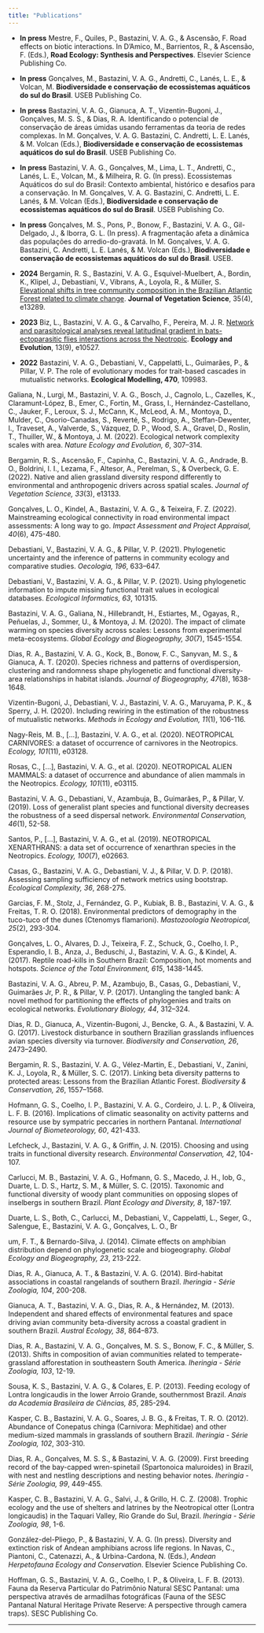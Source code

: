 ```yaml
---
title: "Publications"
---
```


- **In press** 
Mestre, F., Quiles, P., Bastazini, V. A. G., & Ascensão, F. Road effects on biotic interactions. In D’Amico, M., Barrientos, R., & Ascensão, F. (Eds.), **Road Ecology: Synthesis and Perspectives**. Elsevier Science Publishing Co.

- **In press** 
Gonçalves, M., Bastazini, V. A. G., Andretti, C., Lanés, L. E., & Volcan, M. **Biodiversidade e conservação de ecossistemas aquáticos do sul do Brasil**. USEB Publishing Co.

- **In press** 
Bastazini, V. A. G., Gianuca, A. T., Vizentin-Bugoni, J., Gonçalves, M. S. S., & Dias, R. A. Identificando o potencial de conservação de áreas úmidas usando ferramentas da teoria de redes complexas. In M. Gonçalves, V. A. G. Bastazini, C. Andretti, L. E. Lanés, & M. Volcan (Eds.), **Biodiversidade e conservação de ecossistemas aquáticos do sul do Brasil**. USEB Publishing Co.

- **In press** 
Bastazini, V. A. G., Gonçalves, M., Lima, L. T., Andretti, C., Lanés, L. E., Volcan, M., & Milheira, R. G. (In press). Ecossistemas Aquáticos do sul do Brasil: Contexto ambiental, histórico e desafios para a conservação. In M. Gonçalves, V. A. G. Bastazini, C. Andretti, L. E. Lanés, & M. Volcan (Eds.), **Biodiversidade e conservação de ecossistemas aquáticos do sul do Brasil**. USEB Publishing Co.

- **In press** 
Gonçalves, M. S., Pons, P., Bonow, F., Bastazini, V. A. G., Gil-Delgado, J., & Iborra, G. L. (In press). A fragmentação afeta a dinâmica das populações do arredio-do-gravatá. In M. Gonçalves, V. A. G. Bastazini, C. Andretti, L. E. Lanés, & M. Volcan (Eds.), **Biodiversidade e conservação de ecossistemas aquáticos do sul do Brasil**. USEB.

- **2024** 
Bergamin, R. S., Bastazini, V. A. G., Esquivel-Muelbert, A., Bordin, K., Klipel, J., Debastiani, V., Vibrans, A., Loyola, R., & Müller, S. [Elevational shifts in tree community composition in the Brazilian Atlantic Forest related to climate change](https://doi.org/10.1111/jvs.13289). **Journal of Vegetation Science**, 35(4), e13289.

- **2023** 
Biz, L., Bastazini, V. A. G., & Carvalho, F., Pereira, M. J. R. [Network and parasitological analyses reveal latitudinal gradient in bats-ectoparasitic flies interactions across the Neotropic](https://doi.org/10.1002/ece3.10527). **Ecology and Evolution**, 13(9), e10527.

- **2022** 
Bastazini, V. A. G., Debastiani, V., Cappelatti, L., Guimarães, P., & Pillar, V. P. The role of evolutionary modes for trait-based cascades in mutualistic networks. **Ecological Modelling, 470**, 109983.

Galiana, N., Lurgi, M., Bastazini, V. A. G., Bosch, J., Cagnolo, L., Cazelles, K., Claramunt-López, B., Emer, C., Fortin, M., Grass, I., Hernández-Castellano, C., Jauker, F., Leroux, S. J., McCann, K., McLeod, A. M., Montoya, D., Mulder, C., Osorio-Canadas, S., Reverté, S., Rodrigo, A., Steffan-Dewenter, I., Traveset, A., Valverde, S., Vázquez, D. P., Wood, S. A., Gravel, D., Roslin, T., Thuiller, W., & Montoya, J. M. (2022). Ecological network complexity scales with area. *Nature Ecology and Evolution, 6*, 307–314.

Bergamin, R. S., Ascensão, F., Capinha, C., Bastazini, V. A. G., Andrade, B. O., Boldrini, I. I., Lezama, F., Altesor, A., Perelman, S., & Overbeck, G. E. (2022). Native and alien grassland diversity respond differently to environmental and anthropogenic drivers across spatial scales. *Journal of Vegetation Science, 33*(3), e13133.

Gonçalves, L. O., Kindel, A., Bastazini, V. A. G., & Teixeira, F. Z. (2022). Mainstreaming ecological connectivity in road environmental impact assessments: A long way to go. *Impact Assessment and Project Appraisal, 40*(6), 475-480.

Debastiani, V., Bastazini, V. A. G., & Pillar, V. P. (2021). Phylogenetic uncertainty and the inference of patterns in community ecology and comparative studies. *Oecologia, 196*, 633–647.

Debastiani, V., Bastazini, V. A. G., & Pillar, V. P. (2021). Using phylogenetic information to impute missing functional trait values in ecological databases. *Ecological Informatics, 63*, 101315.

Bastazini, V. A. G., Galiana, N., Hillebrandt, H., Estiartes, M., Ogayas, R., Peñuelas, J., Sommer, U., & Montoya, J. M. (2020). The impact of climate warming on species diversity across scales: Lessons from experimental meta-ecosystems. *Global Ecology and Biogeography, 30*(7), 1545-1554.

Dias, R. A., Bastazini, V. A. G., Kock, B., Bonow, F. C., Sanyvan, M. S., & Gianuca, A. T. (2020). Species richness and patterns of overdispersion, clustering and randomness shape phylogenetic and functional diversity-area relationships in habitat islands. *Journal of Biogeography, 47*(8), 1638-1648.

Vizentin-Bugoni, J., Debastiani, V. J., Bastazini, V. A. G., Maruyama, P. K., & Sperry, J. H. (2020). Including rewiring in the estimation of the robustness of mutualistic networks. *Methods in Ecology and Evolution, 11*(1), 106-116.

Nagy-Reis, M. B., [...], Bastazini, V. A. G., et al. (2020). NEOTROPICAL CARNIVORES: a dataset of occurrence of carnivores in the Neotropics. *Ecology, 101*(11), e03128.

Rosas, C., [...], Bastazini, V. A. G., et al. (2020). NEOTROPICAL ALIEN MAMMALS: a dataset of occurrence and abundance of alien mammals in the Neotropics. *Ecology, 101*(11), e03115.

Bastazini, V. A. G., Debastiani, V., Azambuja, B., Guimarães, P., & Pillar, V. (2019). Loss of generalist plant species and functional diversity decreases the robustness of a seed dispersal network. *Environmental Conservation, 46*(1), 52-58.

Santos, P., [...], Bastazini, V. A. G., et al. (2019). NEOTROPICAL XENARTHRANS: a data set of occurrence of xenarthran species in the Neotropics. *Ecology, 100*(7), e02663.

Casas, G., Bastazini, V. A. G., Debastiani, V. J., & Pillar, V. D. P. (2018). Assessing sampling sufficiency of network metrics using bootstrap. *Ecological Complexity, 36*, 268-275.

Garcias, F. M., Stolz, J., Fernández, G. P., Kubiak, B. B., Bastazini, V. A. G., & Freitas, T. R. O. (2018). Environmental predictors of demography in the tuco-tuco of the dunes (Ctenomys flamarioni). *Mastozoología Neotropical, 25*(2), 293-304.

Gonçalves, L. O., Alvares, D. J., Teixeira, F. Z., Schuck, G., Coelho, I. P., Esperandio, I. B., Anza, J., Beduschi, J., Bastazini, V. A. G., & Kindel, A. (2017). Reptile road-kills in Southern Brazil: Composition, hot moments and hotspots. *Science of the Total Environment, 615*, 1438-1445.

Bastazini, V. A. G., Abreu, P. M., Azambujo, B., Casas, G., Debastiani, V., Guimarães Jr, P. R., & Pillar, V. P. (2017). Untangling the tangled bank: A novel method for partitioning the effects of phylogenies and traits on ecological networks. *Evolutionary Biology, 44*, 312–324.

Dias, R. D., Gianuca, A., Vizentin-Bugoni, J., Bencke, G. A., & Bastazini, V. A. G. (2017). Livestock disturbance in southern Brazilian grasslands influences avian species diversity via turnover. *Biodiversity and Conservation, 26*, 2473–2490.

Bergamin, R. S., Bastazini, V. A. G., Vélez-Martin, E., Debastiani, V., Zanini, K. J., Loyola, R., & Müller, S. C. (2017). Linking beta diversity patterns to protected areas: Lessons from the Brazilian Atlantic Forest. *Biodiversity & Conservation, 26*, 1557–1568.

Hofmann, G. S., Coelho, I. P., Bastazini, V. A. G., Cordeiro, J. L. P., & Oliveira, L. F. B. (2016). Implications of climatic seasonality on activity patterns and resource use by sympatric peccaries in northern Pantanal. *International Journal of Biometeorology, 60*, 421-433.

Lefcheck, J., Bastazini, V. A. G., & Griffin, J. N. (2015). Choosing and using traits in functional diversity research. *Environmental Conservation, 42*, 104-107.

Carlucci, M. B., Bastazini, V. A. G., Hofmann, G. S., Macedo, J. H., Iob, G., Duarte, L. D. S., Hartz, S. M., & Müller, S. C. (2015). Taxonomic and functional diversity of woody plant communities on opposing slopes of inselbergs in southern Brazil. *Plant Ecology and Diversity, 8*, 187-197.

Duarte, L. S., Both, C., Carlucci, M., Debastiani, V., Cappelatti, L., Seger, G., Salengue, E., Bastazini, V. A. G., Gonçalves, L. O., Br

um, F. T., & Bernardo-Silva, J. (2014). Climate effects on amphibian distribution depend on phylogenetic scale and biogeography. *Global Ecology and Biogeography, 23*, 213-222.

Dias, R. A., Gianuca, A. T., & Bastazini, V. A. G. (2014). Bird-habitat associations in coastal rangelands of southern Brazil. *Iheringia - Série Zoologia, 104*, 200-208.

Gianuca, A. T., Bastazini, V. A. G., Dias, R. A., & Hernández, M. (2013). Independent and shared effects of environmental features and space driving avian community beta-diversity across a coastal gradient in southern Brazil. *Austral Ecology, 38*, 864–873.

Dias, R. A., Bastazini, V. A. G., Gonçalves, M. S. S., Bonow, F. C., & Müller, S. (2013). Shifts in composition of avian communities related to temperate-grassland afforestation in southeastern South America. *Iheringia - Série Zoologia, 103*, 12-19.

Sousa, K. S., Bastazini, V. A. G., & Colares, E. P. (2013). Feeding ecology of Lontra longicaudis in the lower Arroio Grande, southernmost Brazil. *Anais da Academia Brasileira de Ciências, 85*, 285-294.

Kasper, C. B., Bastazini, V. A. G., Soares, J. B. G., & Freitas, T. R. O. (2012). Abundance of Conepatus chinga (Carnivora: Mephitidae) and other medium-sized mammals in grasslands of southern Brazil. *Iheringia - Série Zoologia, 102*, 303-310.

Dias, R. A., Gonçalves, M. S. S., & Bastazini, V. A. G. (2009). First breeding record of the bay-capped wren-spinetail (Spartonoica maluroides) in Brazil, with nest and nestling descriptions and nesting behavior notes. *Iheringia - Série Zoologia, 99*, 449-455.

Kasper, C. B., Bastazini, V. A. G., Salvi, J., & Grillo, H. C. Z. (2008). Trophic ecology and the use of shelters and latrines by the Neotropical otter (Lontra longicaudis) in the Taquari Valley, Rio Grande do Sul, Brazil. *Iheringia - Série Zoologia, 98*, 1-6.

González-del-Pliego, P., & Bastazini, V. A. G. (In press). Diversity and extinction risk of Andean amphibians across life regions. In Navas, C., Piantoni, C., Catenazzi, A., & Urbina-Cardona, N. (Eds.), *Andean Herpetofauna Ecology and Conservation*. Elsevier Science Publishing Co.


Hoffman, G. S., Bastazini, V. A. G., Coelho, I. P., & Oliveira, L. F. B. (2013). Fauna da Reserva Particular do Patrimônio Natural SESC Pantanal: uma perspectiva através de armadilhas fotográficas (Fauna of the SESC Pantanal Natural Heritage Private Reserve: A perspective through camera traps). SESC Publishing Co.

---
